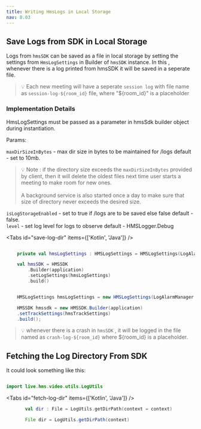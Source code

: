 ```yaml
---
title: Writing HmsLogs in Local Storage
nav: 8.03
---
```


## Save Logs from SDK in Local Storage

Logs from `hmsSDK` can be saved as a file in local storage by setting the settings from `HmsLogSettings` in Builder of `hmsSDK` instance.
In this , whenever there is a log printed from hmsSDK it will be saved in a seperate file. 


> 💡 Each new meeting will have a seperate `session log` with file name as `session-log-${room_id}` file, where "${room_id}" is a placeholder


### Implementation Details 

HmsLogSettings must be passed as a parameter in hmsSdk builder object during instantiation.

Params:

`maxDirSizeInBytes` - max dir size in bytes to be maintained for /logs default - set to 10mb. <br />
> 💡 Note : if the directory size exceeds the `maxDirSizeInBytes` provided by client, then it will delete the oldest files next time user starts a meeting to make room for new ones. <br /><br /> A background service is also started once a day to make sure that size of directory never exceeds the desired size.

`isLogStorageEnabled` - set to true if /logs are to be saved else false default - false. <br />
`level` - set log level for logs to observe default - HMSLogger.Debug <br />
 
<Tabs id="save-log-dir" items={['Kotlin', 'Java']} />

<Tab id='save-log-dir-0'>

``` kotlin 

    private val hmsLogSettings : HMSLogSettings = HMSLogSettings(LogAlarmManager.DEFAULT_DIR_SIZE,true)

    val hmsSDK = HMSSDK
        .Builder(application)
        .setLogSettings(hmsLogSettings)
        .build()

```
</Tab>

<Tab id='save-log-dir-1'>

``` java 

    HMSLogSettings hmsLogSettings = new HMSLogSettings(LogAlarmManager.DEFAULT_DIR_SIZE,true, HMSLogger.LogLevel.DEBUG);

    HMSSDK hmssdk = new HMSSDK.Builder(application)
    .setTrackSettings(hmsTrackSettings)
    .build();

```
</Tab>

> 💡 whenever there is a crash in `hmsSDK` , it will be logged in the file named as `crash-log-${room_id}` where ${room_id} is a placeholder.

## Fetching the Log Directory From SDK

It could look something like this:

```kotlin

import live.hms.video.utils.LogUtils

```

<Tabs id="fetch-log-dir" items={['Kotlin', 'Java']} />

<Tab id='fetch-log-dir-0'>

```kotlin
       val dir : File = LogUtils.getDirPath(context = context)
```
</Tab>
<Tab id='fetch-log-dir-1'>

```java
       File dir = LogUtils.getDirPath(context)
```

</Tab>